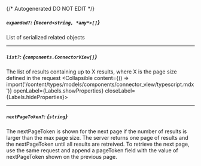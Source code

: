 {/* Autogenerated DO NOT EDIT  */}

##### `expanded?`: *{`Record<string, *any*>[]`}*
List of serialized related objects

---
##### `list?`: *{`components.ConnectorView[]`}*
The list of results containing up to X results, where X is the page size defined in the request
<Collapsible content={() => import('/content/types/models/components/connector_view/typescript.mdx')} openLabel={Labels.showProperties} closeLabel={Labels.hideProperties}>
</Collapsible>

---
##### `nextPageToken?`: *{`string`}*
The nextPageToken is shown for the next page if the number of results is larger than the max page size. The server returns one page of results and the nextPageToken until all results are retreived. To retrieve the next page, use the same request and append a pageToken field with the value of nextPageToken shown on the previous page.



